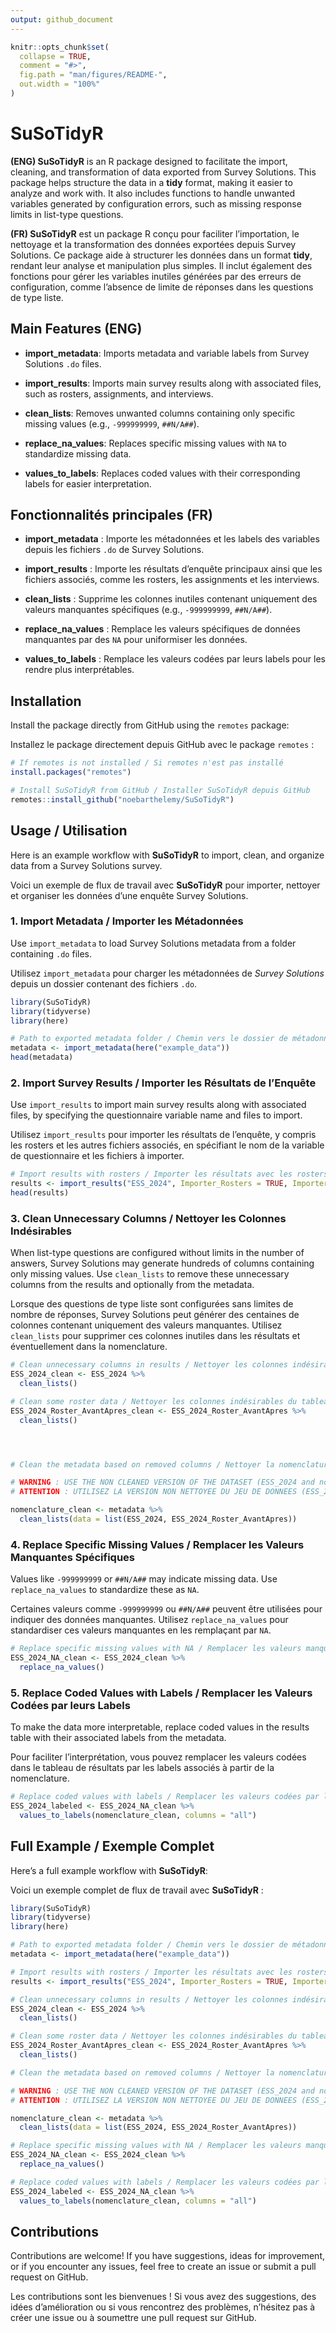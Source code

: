 ```yaml
---
output: github_document
---
```


<!-- README.md is generated from README.Rmd. Please edit that file -->

```r
knitr::opts_chunk$set(
  collapse = TRUE,
  comment = "#>",
  fig.path = "man/figures/README-",
  out.width = "100%"
)
```

# SuSoTidyR

<!-- badges: start -->

<!-- badges: end -->

**(ENG) SuSoTidyR** is an R package designed to facilitate the import, cleaning, and transformation of data exported from Survey Solutions. This package helps structure the data in a **tidy** format, making it easier to analyze and work with. It also includes functions to handle unwanted variables generated by configuration errors, such as missing response limits in list-type questions.

**(FR) SuSoTidyR** est un package R conçu pour faciliter l'importation, le nettoyage et la transformation des données exportées depuis Survey Solutions. Ce package aide à structurer les données dans un format **tidy**, rendant leur analyse et manipulation plus simples. Il inclut également des fonctions pour gérer les variables inutiles générées par des erreurs de configuration, comme l'absence de limite de réponses dans les questions de type liste.

## Main Features (ENG)

-   **import_metadata**: Imports metadata and variable labels from Survey Solutions `.do` files.

-   **import_results**: Imports main survey results along with associated files, such as rosters, assignments, and interviews.

-   **clean_lists**: Removes unwanted columns containing only specific missing values (e.g., `-999999999`, `##N/A##`).

-   **replace_na_values**: Replaces specific missing values with `NA` to standardize missing data.

-   **values_to_labels**: Replaces coded values with their corresponding labels for easier interpretation.

## Fonctionnalités principales (FR)

-   **import_metadata** : Importe les métadonnées et les labels des variables depuis les fichiers `.do` de Survey Solutions.

-   **import_results** : Importe les résultats d’enquête principaux ainsi que les fichiers associés, comme les rosters, les assignments et les interviews.

-   **clean_lists** : Supprime les colonnes inutiles contenant uniquement des valeurs manquantes spécifiques (e.g., `-999999999`, `##N/A##`).

-   **replace_na_values** : Remplace les valeurs spécifiques de données manquantes par des `NA` pour uniformiser les données.

-   **values_to_labels** : Remplace les valeurs codées par leurs labels pour les rendre plus interprétables.

## Installation

Install the package directly from GitHub using the `remotes` package:

Installez le package directement depuis GitHub avec le package `remotes` :

```r
# If remotes is not installed / Si remotes n'est pas installé
install.packages("remotes")

# Install SuSoTidyR from GitHub / Installer SuSoTidyR depuis GitHub
remotes::install_github("noebarthelemy/SuSoTidyR")
```

## Usage / Utilisation

Here is an example workflow with **SuSoTidyR** to import, clean, and organize data from a Survey Solutions survey.

Voici un exemple de flux de travail avec **SuSoTidyR** pour importer, nettoyer et organiser les données d'une enquête Survey Solutions.

### 1. Import Metadata / Importer les Métadonnées

Use `import_metadata` to load Survey Solutions metadata from a folder containing `.do` files.

Utilisez `import_metadata` pour charger les métadonnées de *Survey Solutions* depuis un dossier contenant des fichiers `.do`.\

```r
library(SuSoTidyR)
library(tidyverse)
library(here)

# Path to exported metadata folder / Chemin vers le dossier de métadonnées exportées
metadata <- import_metadata(here("example_data"))
head(metadata)

```

### 2. Import Survey Results / Importer les Résultats de l'Enquête

Use `import_results` to import main survey results along with associated files, by specifying the questionnaire variable name and files to import.

Utilisez `import_results` pour importer les résultats de l'enquête, y compris les rosters et les autres fichiers associés, en spécifiant le nom de la variable de questionnaire et les fichiers à importer.

```r
# Import results with rosters / Importer les résultats avec les rosters
results <- import_results("ESS_2024", Importer_Rosters = TRUE, Importer_AssignmentsValues = TRUE, dossier_resultats = here("example_data"))
head(results)

```

### 3. Clean Unnecessary Columns / Nettoyer les Colonnes Indésirables

When list-type questions are configured without limits in the number of answers, Survey Solutions may generate hundreds of columns containing only missing values. Use `clean_lists` to remove these unnecessary columns from the results and optionally from the metadata.

Lorsque des questions de type liste sont configurées sans limites de nombre de réponses, Survey Solutions peut générer des centaines de colonnes contenant uniquement des valeurs manquantes. Utilisez `clean_lists` pour supprimer ces colonnes inutiles dans les résultats et éventuellement dans la nomenclature.\

```r
# Clean unnecessary columns in results / Nettoyer les colonnes indésirables du tableau de résultats
ESS_2024_clean <- ESS_2024 %>%
  clean_lists()

# Clean some roster data / Nettoyer les colonnes indésirables du tableau de résultats d'un des rosters : 
ESS_2024_Roster_AvantApres_clean <- ESS_2024_Roster_AvantApres %>%
  clean_lists()




# Clean the metadata based on removed columns / Nettoyer la nomenclature en fonction des colonnes supprimées

# WARNING : USE THE NON CLEANED VERSION OF THE DATASET (ESS_2024 and not ESS_2024_clean) OTHERWISE THIS WILL NOT WORK. 
# ATTENTION : UTILISEZ LA VERSION NON NETTOYEE DU JEU DE DONNEES (ESS_2024 ET NON PAS ESS_2024_clean) SINON CELA NE FONCTIONNERA PAS : 

nomenclature_clean <- metadata %>%
  clean_lists(data = list(ESS_2024, ESS_2024_Roster_AvantApres))

```

### 4. Replace Specific Missing Values / Remplacer les Valeurs Manquantes Spécifiques

Values like `-999999999` or `##N/A##` may indicate missing data. Use `replace_na_values` to standardize these as `NA`.

Certaines valeurs comme `-999999999` ou `##N/A##` peuvent être utilisées pour indiquer des données manquantes. Utilisez `replace_na_values` pour standardiser ces valeurs manquantes en les remplaçant par `NA`.\

```r
# Replace specific missing values with NA / Remplacer les valeurs manquantes spécifiques par NA
ESS_2024_NA_clean <- ESS_2024_clean %>%
  replace_na_values()

```

### 5. Replace Coded Values with Labels / Remplacer les Valeurs Codées par leurs Labels

To make the data more interpretable, replace coded values in the results table with their associated labels from the metadata.

Pour faciliter l’interprétation, vous pouvez remplacer les valeurs codées dans le tableau de résultats par les labels associés à partir de la nomenclature.

```r
# Replace coded values with labels / Remplacer les valeurs codées par leurs labels
ESS_2024_labeled <- ESS_2024_NA_clean %>%
  values_to_labels(nomenclature_clean, columns = "all")

```

## Full Example / Exemple Complet

Here's a full example workflow with **SuSoTidyR**:

Voici un exemple complet de flux de travail avec **SuSoTidyR** :

```r
library(SuSoTidyR)
library(tidyverse)
library(here)

# Path to exported metadata folder / Chemin vers le dossier de métadonnées exportées
metadata <- import_metadata(here("example_data"))

# Import results with rosters / Importer les résultats avec les rosters
results <- import_results("ESS_2024", Importer_Rosters = TRUE, Importer_AssignmentsValues = TRUE, dossier_resultats = here("example_data"))

# Clean unnecessary columns in results / Nettoyer les colonnes indésirables du tableau de résultats
ESS_2024_clean <- ESS_2024 %>%
  clean_lists()

# Clean some roster data / Nettoyer les colonnes indésirables du tableau de résultats d'un des rosters : 
ESS_2024_Roster_AvantApres_clean <- ESS_2024_Roster_AvantApres %>%
  clean_lists()

# Clean the metadata based on removed columns / Nettoyer la nomenclature en fonction des colonnes supprimées

# WARNING : USE THE NON CLEANED VERSION OF THE DATASET (ESS_2024 and not ESS_2024_clean) OTHERWISE THIS WILL NOT WORK. 
# ATTENTION : UTILISEZ LA VERSION NON NETTOYEE DU JEU DE DONNEES (ESS_2024 ET NON PAS ESS_2024_clean) SINON CELA NE FONCTIONNERA PAS : 

nomenclature_clean <- metadata %>%
  clean_lists(data = list(ESS_2024, ESS_2024_Roster_AvantApres))

# Replace specific missing values with NA / Remplacer les valeurs manquantes spécifiques par NA
ESS_2024_NA_clean <- ESS_2024_clean %>%
  replace_na_values()

# Replace coded values with labels / Remplacer les valeurs codées par leurs labels
ESS_2024_labeled <- ESS_2024_NA_clean %>%
  values_to_labels(nomenclature_clean, columns = "all")

```

## Contributions

Contributions are welcome! If you have suggestions, ideas for improvement, or if you encounter any issues, feel free to create an issue or submit a pull request on GitHub.

Les contributions sont les bienvenues ! Si vous avez des suggestions, des idées d’amélioration ou si vous rencontrez des problèmes, n’hésitez pas à créer une issue ou à soumettre une pull request sur GitHub.
